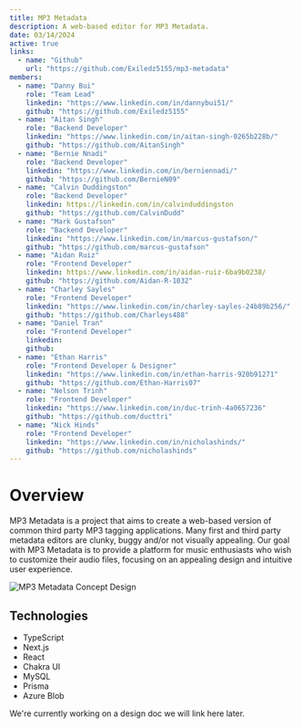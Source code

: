 ```yaml
---
title: MP3 Metadata
description: A web-based editor for MP3 Metadata.
date: 03/14/2024
active: true
links:
  - name: "Github"
    url: "https://github.com/Exiledz5155/mp3-metadata"
members:
  - name: "Danny Bui"
    role: "Team Lead"
    linkedin: "https://www.linkedin.com/in/dannybui51/"
    github: "https://github.com/Exiledz5155"
  - name: "Aitan Singh"
    role: "Backend Developer"
    linkedin: "https://www.linkedin.com/in/aitan-singh-0265b228b/"
    github: "https://github.com/AitanSingh"
  - name: "Bernie Nnadi"
    role: "Backend Developer"
    linkedin: "https://www.linkedin.com/in/berniennadi/"
    github: "https://github.com/BernieN09"
  - name: "Calvin Duddingston"
    role: "Backend Developer"
    linkedin: https://linkedin.com/in/calvinduddingston
    github: "https://github.com/CalvinDudd"
  - name: "Mark Gustafson"
    role: "Backend Developer"
    linkedin: "https://www.linkedin.com/in/marcus-gustafson/"
    github: "https://github.com/marcus-gustafson"
  - name: "Aidan Ruiz"
    role: "Frontend Developer"
    linkedin: https://www.linkedin.com/in/aidan-ruiz-6ba9b0238/
    github: "https://github.com/Aidan-R-1032"
  - name: "Charley Sayles"
    role: "Frontend Developer"
    linkedin: "https://www.linkedin.com/in/charley-sayles-24b89b256/"
    github: "https://github.com/Charleys488"
  - name: "Daniel Tran"
    role: "Frontend Developer"
    linkedin: 
    github: 
  - name: "Ethan Harris"
    role: "Frontend Developer & Designer"
    linkedin: "https://www.linkedin.com/in/ethan-harris-920b91271"
    github: "https://github.com/Ethan-Harris07"
  - name: "Nelson Trinh"
    role: "Frontend Developer"
    linkedin: "https://www.linkedin.com/in/duc-trinh-4a0657236"
    github: "https://github.com/ducttri"
  - name: "Nick Hinds"
    role: "Frontend Developer"
    linkedin: "https://www.linkedin.com/in/nicholashinds/"
    github: "https://github.com/nicholashinds"
---
```


# Overview

MP3 Metadata is a project that aims to create a web-based version of common third party MP3 tagging applications.
Many first and third party metadata editors are clunky, buggy and/or not visually appealing.
Our goal with MP3 Metadata is to provide a platform for music enthusiasts who wish to customize their audio files, focusing on an appealing design and intuitive user experience.

![MP3 Metadata Concept Design](/projects/MP3Metadata/image1.png "An old design we showed off last fall.")

## Technologies

- TypeScript
- Next.js
- React
- Chakra UI
- MySQL
- Prisma
- Azure Blob

We're currently working on a design doc we will link here later.
